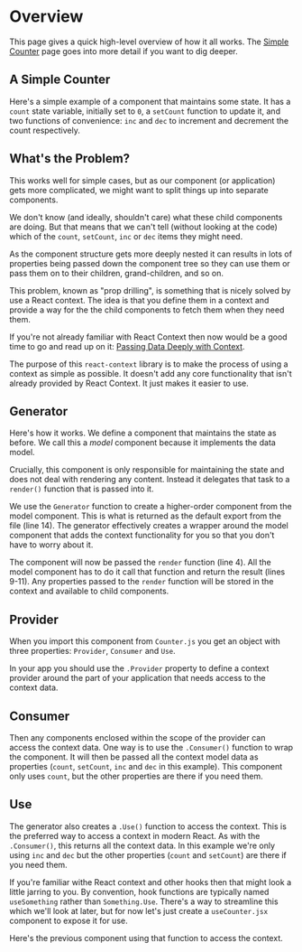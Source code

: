 
# Overview

This page gives a quick high-level overview of how it all works.  The
[Simple Counter](simple-counter) page goes into more detail if you want
to dig deeper.

## A Simple Counter

Here's a simple example of a component that maintains some state.  It
has a `count` state variable, initially set to `0`, a `setCount` function to
update it, and two functions of convenience: `inc` and `dec` to increment
and decrement the count respectively.

<Example
  Component={State}
  code={StateSrc}
  expand
/>

## What's the Problem?

This works well for simple cases, but as our component (or application) gets
more complicated, we might want to split things up into separate components.

We don't know (and ideally, shouldn't care) what these child components are
doing.  But that means that we can't tell (without looking at the code) which
of the `count`, `setCount`, `inc` or `dec` items they might need.

As the component structure gets more deeply nested it can results in lots of
properties being passed down the component tree so they can use them or pass
them on to their children, grand-children, and so on.

<Source
  code={PropDrillSrc}
  caption="Counter.js"
  highlightLines="13,14,19-24"
  expand
/>

This problem, known as "prop drilling", is something that is nicely solved by
use a React context.  The idea is that you define them in a context and provide
a way for the the child components to fetch them when they need them.

If you're not already familiar with React Context then now would be a good
time to go and read up on it:
[Passing Data Deeply with Context](https://react.dev/learn/passing-data-deeply-with-context).

The purpose of this `react-context` library is to make the process of using a
context as simple as possible.  It doesn't add any core functionality that
isn't already provided by React Context.  It just makes it easier to use.

## Generator

Here's how it works.  We define a component that maintains the state as
before.  We call this a *model* component because it implements the data
model.

Crucially, this component is only responsible for maintaining the
state and does not deal with rendering any content.  Instead it delegates
that task to a `render()` function that is passed into it.

We use the `Generator` function to create a higher-order component from the
model component.  This is what is returned as the default export from the
file (line 14).  The generator effectively creates a wrapper around the
model component that adds the context functionality for you so that you
don't have to worry about it.

The component will now be passed the `render` function (line 4).  All the
model component has to do it call that function and return the result
(lines 9-11).  Any properties passed to the `render` function will be stored
in the context and available to child components.

<Source
  code={CounterSrc}
  caption="Counter.js"
  highlightLines="2,4,9-11,14"
  expand
/>

## Provider

When you import this component from `Counter.js` you  get an object with
three properties: `Provider`, `Consumer` and `Use`.

In your app you should use the `.Provider` property to define a context
provider around the part of your application that needs access to the context
data.

<Source
  code={AppSrc}
  caption="App.jsx"
  highlightLines="7,10"
  expand
/>

## Consumer

Then any components enclosed within the scope of the provider can access
the context data.  One way is to use the `.Consumer()` function
to wrap the component.  It will then be passed all the context model data
as properties (`count`, `setCount`, `inc` and `dec` in this example).
This component only uses `count`, but the other properties are there if you
need them.

<div className="grid-1 gap-8">
  <Source
    code={CountSrc}
    caption="Count.jsx"
    highlightLines="9"
    expand
  />
</div>

## Use

The generator also creates a `.Use()` function to access the context.  This
is the preferred way to access a context in modern React.  As with the
`.Consumer()`, this returns all the context data.  In this example we're
only using `inc` and `dec` but the other properties (`count` and `setCount`)
are there if you need them.

<Source
  code={ControlsSrc}
  caption="Controls.jsx"
  highlightLines="5"
  expand
/>

If you're familiar withe React context and other hooks then that might look a
little jarring to you. By convention, hook functions are typically named
`useSomething` rather than `Something.Use`.  There's a way to streamline this
which we'll look at later, but for now let's just create a `useCounter.jsx`
component to expose it for use.

<Source
  code={UseCounterSrc}
  caption="UseCounter.jsx"
  expand
/>

Here's the previous component using that function to access the context.

<Source
  code={Controls2Src}
  caption="Controls.jsx"
  highlightLines="2,5"
  expand
/>

